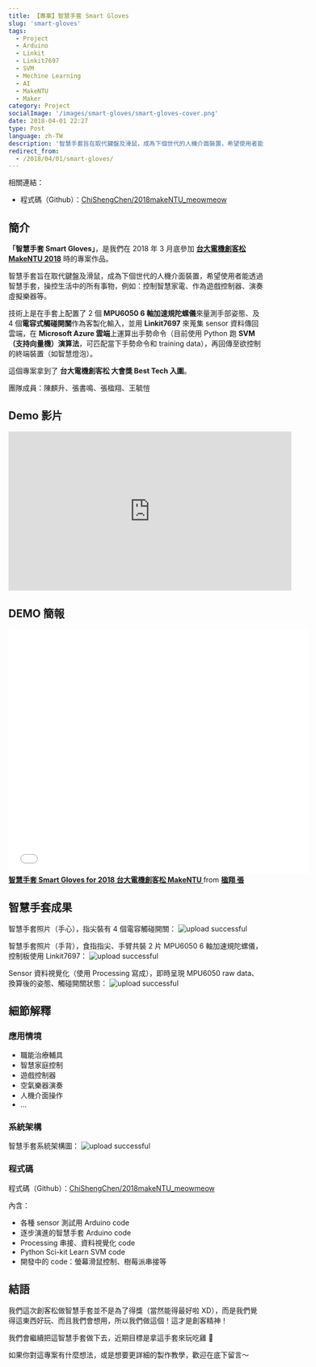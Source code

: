 ```yaml
---
title: 【專案】智慧手套 Smart Gloves
slug: 'smart-gloves'
tags:
  - Project
  - Arduino
  - Linkit
  - Linkit7697
  - SVM
  - Mechine Learning
  - AI
  - MakeNTU
  - Maker
category: Project
socialImage: '/images/smart-gloves/smart-gloves-cover.png'
date: 2018-04-01 22:27
type: Post
language: zh-TW
description: '智慧手套旨在取代鍵盤及滑鼠，成為下個世代的人機介面裝置，希望使用者能透過智慧手套，操控生活中的所有事物，例如：控制智慧家電、作為遊戲控制器、演奏虛擬樂器等。'
redirect_from:
  - /2018/04/01/smart-gloves/
---
```


相關連結：

- 程式碼（Github）：[ChiShengChen/2018makeNTU_meowmeow](https://github.com/ChiShengChen/2018makeNTU_meowmeow)

## 簡介

**「智慧手套 Smart Gloves」**，是我們在 2018 年 3 月底參加 **[台大電機創客松 MakeNTU 2018](https://make.ntuee.org/)** 時的專案作品。

智慧手套旨在取代鍵盤及滑鼠，成為下個世代的人機介面裝置，希望使用者能透過智慧手套，操控生活中的所有事物，例如：控制智慧家電、作為遊戲控制器、演奏虛擬樂器等。

技術上是在手套上配置了 2 個 **MPU6050 6 軸加速規陀螺儀**來量測手部姿態、及 4 個**電容式觸碰開關**作為客製化輸入，並用 **Linkit7697** 來蒐集 sensor 資料傳回雲端，在 **Microsoft Azure 雲端**上運算出手勢命令（目前使用 Python 跑 **SVM（支持向量機）演算法**，可匹配當下手勢命令和 training data），再回傳至欲控制的終端裝置（如智慧燈泡）。

這個專案拿到了 **台大電機創客松 大會獎 Best Tech 入圍**。

團隊成員：陳麒升、張書鳴、張楹翔、王毓愷

## Demo 影片

<iframe
  width="560"
  height="315"
  src="https://www.youtube-nocookie.com/embed/IuPLv4no5wM"
  title="YouTube video player"
  frameborder="0"
  allow="accelerometer; autoplay; clipboard-write; encrypted-media; gyroscope; picture-in-picture"
  allowfullscreen
></iframe>

## DEMO 簡報

<iframe
  src="//www.slideshare.net/slideshow/embed_code/key/vIXyL3S3HIDlPi"
  width="595"
  height="485"
  frameborder="0"
  marginwidth="0"
  marginheight="0"
  scrolling="no"
  style={{ border: '1px solid #CCC', borderWidth: '1px', marginBottom: '5px', maxWidth: '100%' }}
  allowfullscreen
></iframe>

<div style={{ marginBottom: '5px' }}>
  <strong>
    <a
      href="//www.slideshare.net/ssuser524a9d/smart-gloves-for-2018-makentu"
      title="智慧手套 Smart Gloves for 2018 台大電機創客松 MakeNTU"
      target="_blank"
    >
      智慧手套 Smart Gloves for 2018 台大電機創客松 MakeNTU
    </a>
  </strong>
  from
  <strong>
    <a href="//www.slideshare.net/ssuser524a9d" target="_blank">
      楹翔 張
    </a>
  </strong>
</div>

## 智慧手套成果

智慧手套照片（手心），指尖裝有 4 個電容觸碰開關：
![upload successful](/images/smart-gloves/pasted-5.png)

智慧手套照片（手背），食指指尖、手臂共裝 2 片 MPU6050 6 軸加速規陀螺儀，控制板使用 Linkit7697：
![upload successful](/images/smart-gloves/pasted-4.png)

Sensor 資料視覺化（使用 Processing 寫成），即時呈現 MPU6050 raw data、換算後的姿態、觸碰開關狀態：
![upload successful](/images/smart-gloves/pasted-6.png)

## 細節解釋

### 應用情境

- 職能治療輔具
- 智慧家庭控制
- 遊戲控制器
- 空氣樂器演奏
- 人機介面操作
- ...

### 系統架構

智慧手套系統架構圖：
![upload successful](/images/smart-gloves/pasted-7.png)

### 程式碼

程式碼（Github）：[ChiShengChen/2018makeNTU_meowmeow](https://github.com/ChiShengChen/2018makeNTU_meowmeow)

內含：

- 各種 sensor 測試用 Arduino code
- 逐步演進的智慧手套 Arduino code
- Processing 串接、資料視覺化 code
- Python Sci-kit Learn SVM code
- 開發中的 code：螢幕滑鼠控制、樹莓派串接等

## 結語

我們這次創客松做智慧手套並不是為了得獎（當然能得最好啦 XD），而是我們覺得這東西好玩、而且我們會想用，所以我們做這個！這才是創客精神！

我們會繼續把這智慧手套做下去，近期目標是拿這手套來玩吃雞 🐔

如果你對這專案有什麼想法，或是想要更詳細的製作教學，歡迎在底下留言～
